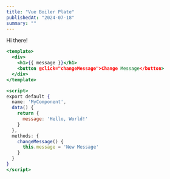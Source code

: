 ```yaml
---
title: "Vue Boiler Plate"
publishedAt: "2024-07-18"
summary: ""
---
```


Hi there!

```jsx
<template>
  <div>
    <h1>{{ message }}</h1>
    <button @click="changeMessage">Change Message</button>
  </div>
</template>

<script>
export default {
  name: 'MyComponent',
  data() {
    return {
      message: 'Hello, World!'
    }
  },
  methods: {
    changeMessage() {
      this.message = 'New Message'
    }
  }
}
</script>

```